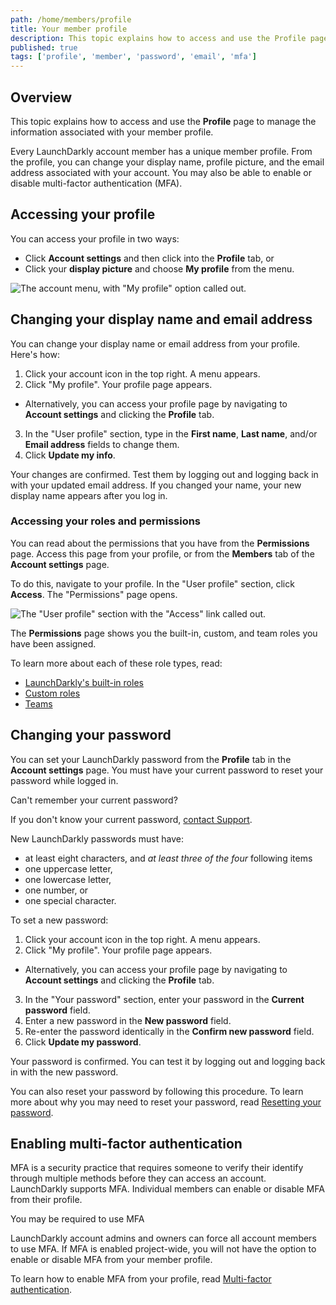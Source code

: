 ```yaml
---
path: /home/members/profile
title: Your member profile
description: This topic explains how to access and use the Profile page to manage the information associated with your member profile.
published: true
tags: ['profile', 'member', 'password', 'email', 'mfa']
---
```


## Overview

This topic explains how to access and use the **Profile** page to manage the information associated with your member profile.

Every LaunchDarkly account member has a unique member profile. From the profile, you can change your display name, profile picture, and the email address associated with your account. You may also be able to enable or disable multi-factor authentication (MFA).

## Accessing your profile

You can access your profile in two ways:

* Click **Account settings** and then click into the **Profile** tab, or
* Click your **display picture** and choose **My profile** from the menu.

![The account menu, with "My profile" option called out.
](account-menu-my-profile.png)

## Changing your display name and email address

You can change your display name or email address from your profile. Here's how:

1. Click your account icon in the top right. A menu appears.
2. Click "My profile". Your profile page appears.
  * Alternatively, you can access your profile page by navigating to **Account settings** and clicking the **Profile** tab.
3. In the "User profile" section, type in the **First name**, **Last name**, and/or **Email address** fields to change them.
4. Click **Update my info**.

Your changes are confirmed. Test them by logging out and logging back in with your updated email address. If you changed your name, your new display name appears after you log in.

### Accessing your roles and permissions

You can read about the permissions that you have from the **Permissions** page. Access this page from your profile, or from the **Members** tab of the **Account settings** page.

To do this, navigate to your profile. In the "User profile" section, click **Access**. The "Permissions" page opens.

![The "User profile" section with the "Access" link called out.](account-settings-profile-access-callout.png)

The **Permissions** page shows you the built-in, custom, and team roles you have been assigned.

To learn more about each of these role types, read:

* [LaunchDarkly's built-in roles](/home/members/built-in-roles)
* [Custom roles](/home/members/custom-roles)
* [Teams](/home/teams)

## Changing your password

You can set your LaunchDarkly password from the **Profile** tab in the **Account settings** page. You must have your current password to reset your password while logged in.

<Callout intent="alert">
  <CalloutTitle>Can't remember your current password?</CalloutTitle>
  <CalloutDescription>

  If you don't know your current password, <a href="https://support.launchdarkly.com/hc/en-us/requests/new">contact Support</a>.

  </CalloutDescription>
</Callout>

New LaunchDarkly passwords must have:

* at least eight characters, and *at least three of the four* following items
* one uppercase letter,
* one lowercase letter,
* one number, or
* one special character.

To set a new password:

1. Click your account icon in the top right. A menu appears.
2. Click "My profile". Your profile page appears.
  * Alternatively, you can access your profile page by navigating to **Account settings** and clicking the **Profile** tab.
3. In the "Your password" section, enter your password in the **Current password** field.
4. Enter a new password in the **New password** field.
5. Re-enter the password identically in the **Confirm new password** field.
6. Click **Update my password**.

Your password is confirmed. You can test it by logging out and logging back in with the new password.

You can also reset your password by following this procedure. To learn more about why you may need to reset your password, read [Resetting your password](/home/account-security/reset-password).

## Enabling multi-factor authentication

MFA is a security practice that requires someone to verify their identify through multiple methods before they can access an account. LaunchDarkly supports MFA. Individual members can enable or disable MFA from their profile.

<Callout intent="info">
  <CalloutTitle>You may be required to use MFA</CalloutTitle>
  <CalloutDescription>

  LaunchDarkly account admins and owners can force all account members to use MFA. If MFA is enabled project-wide, you will not have the option to enable or disable MFA from your member profile.

  </CalloutDescription>
</Callout>

To learn how to enable MFA from your profile, read [Multi-factor authentication](/home/account-security/mfa).